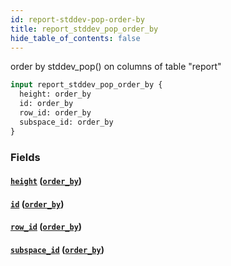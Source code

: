```yaml
---
id: report-stddev-pop-order-by
title: report_stddev_pop_order_by
hide_table_of_contents: false
---
```


order by stddev_pop() on columns of table "report"

```graphql
input report_stddev_pop_order_by {
  height: order_by
  id: order_by
  row_id: order_by
  subspace_id: order_by
}
```

### Fields

#### [`height`](#) ([`order_by`](../enums/order-by))

#### [`id`](#) ([`order_by`](../enums/order-by))

#### [`row_id`](#) ([`order_by`](../enums/order-by))

#### [`subspace_id`](#) ([`order_by`](../enums/order-by))
